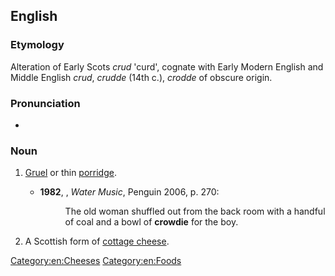 ==English==
{{wikipedia}}

===Etymology===
Alteration of Early Scots ''crud'' 'curd', cognate with Early Modern English and Middle English ''crud'', ''crudde'' (14th c.), ''crodde'' of obscure origin.

===Pronunciation===
* {{a|UK}} {{IPA|/ˈkɹaʊdi/|lang=en}}

===Noun===
{{en-noun|~}}

# {{lb|en|Scotland|now|_|historical}} [[gruel|Gruel]] or thin [[porridge]].
#* '''1982''', {{w|TC Boyle}}, ''Water Music'', Penguin 2006, p. 270:
#*: The old woman shuffled out from the back room with a handful of coal and a bowl of '''crowdie''' for the boy.
# A Scottish form of [[cottage cheese]].

[[Category:en:Cheeses]]
[[Category:en:Foods]]